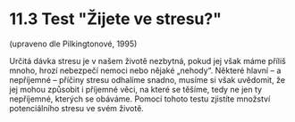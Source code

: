 
# 11.3 Test "Žijete ve stresu?"

(upraveno dle Pilkingtonové, 1995)

Určitá dávka stresu je v našem životě nezbytná, pokud jej však máme příliš mnoho, hrozí nebezpečí nemoci nebo nějaké „nehody“. Některé hlavní – a nepříjemné – příčiny stresu odhalíme snadno, musíme si však uvědomit, že jej mohou způsobit i příjemné věci, na které se těšíme, tedy ne jen ty nepříjemné, kterých se obáváme. Pomocí tohoto testu zjistíte množství potenciálního stresu ve svém životě.

<Test/>